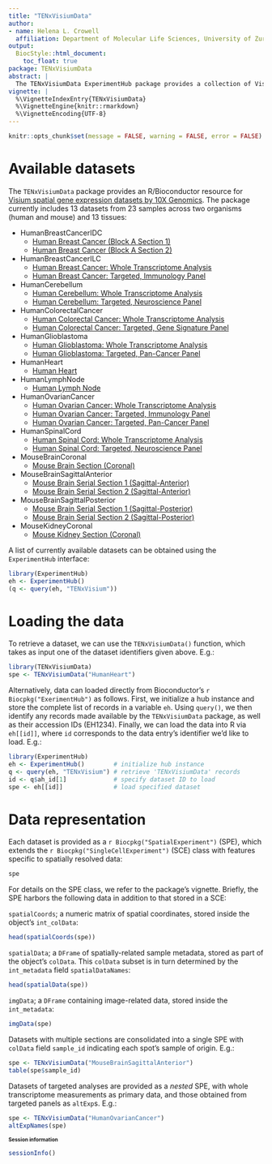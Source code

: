 ```yaml
---
title: "TENxVisiumData"
author:
- name: Helena L. Crowell
  affiliation: Department of Molecular Life Sciences, University of Zurich, Zurich, Switzerland
output:
  BiocStyle::html_document:
    toc_float: true
package: TENxVisiumData
abstract: |
  The TENxVisiumData ExperimentHub package provides a collection of Visium spatial gene expression datasets by 10X Genomics. Data cover various organisms and tissues, and are formatted into objects of class SpatialExperiment.
vignette: |
  %\VignetteIndexEntry{TENxVisiumData}
  %\VignetteEngine{knitr::rmarkdown}
  %\VignetteEncoding{UTF-8}
---
```


```r
knitr::opts_chunk$set(message = FALSE, warning = FALSE, error = FALSE)
```

# Available datasets

The `TENxVisiumData` package provides an R/Bioconductor resource for 
[Visium spatial gene expression datasets by 10X Genomics](https://support.10xgenomics.com/spatial-gene-expression/datasets). The package currently includes 13 datasets from 23 samples across two organisms (human and mouse) and 13 tissues:

* HumanBreastCancerIDC
  * [Human Breast Cancer (Block A Section 1)](https://support.10xgenomics.com/spatial-gene-expression/datasets/1.1.0/V1_Breast_Cancer_Block_A_Section_1)
  * [Human Breast Cancer (Block A Section 2)](https://support.10xgenomics.com/spatial-gene-expression/datasets/1.1.0/V1_Breast_Cancer_Block_A_Section_2)
* HumanBreastCancerILC
  * [Human Breast Cancer: Whole Transcriptome Analysis](https://support.10xgenomics.com/spatial-gene-expression/datasets/1.2.0/Parent_Visium_Human_BreastCancer)
  * [Human Breast Cancer: Targeted, Immunology Panel](https://support.10xgenomics.com/spatial-gene-expression/datasets/1.2.0/Targeted_Visium_Human_BreastCancer_Immunology)
* HumanCerebellum
  * [Human Cerebellum: Whole Transcriptome Analysis](https://support.10xgenomics.com/spatial-gene-expression/datasets/1.2.0/Parent_Visium_Human_Cerebellum)
  * [Human Cerebellum: Targeted, Neuroscience Panel](https://support.10xgenomics.com/spatial-gene-expression/datasets/1.2.0/Targeted_Visium_Human_Cerebellum_Neuroscience)
* HumanColorectalCancer
  * [Human Colorectal Cancer: Whole Transcriptome Analysis](https://support.10xgenomics.com/spatial-gene-expression/datasets/1.2.0/Parent_Visium_Human_ColorectalCancer)
  * [Human Colorectal Cancer: Targeted, Gene Signature Panel](https://support.10xgenomics.com/spatial-gene-expression/datasets/1.2.0/Targeted_Visium_Human_ColorectalCancer_GeneSignature)
* HumanGlioblastoma
  * [Human Glioblastoma: Whole Transcriptome Analysis](https://support.10xgenomics.com/spatial-gene-expression/datasets/1.2.0/Parent_Visium_Human_Glioblastoma)
  * [Human Glioblastoma: Targeted, Pan-Cancer Panel](https://support.10xgenomics.com/spatial-gene-expression/datasets/1.2.0/Targeted_Visium_Human_Glioblastoma_Pan_Cancer)
* HumanHeart
  * [Human Heart](https://support.10xgenomics.com/spatial-gene-expression/datasets/1.1.0/V1_Human_Heart)
* HumanLymphNode
  * [Human Lymph Node](https://support.10xgenomics.com/spatial-gene-expression/datasets/1.1.0/V1_Human_Lymph_Node)
* HumanOvarianCancer
  * [Human Ovarian Cancer: Whole Transcriptome Analysis](https://support.10xgenomics.com/spatial-gene-expression/datasets/1.2.0/Parent_Visium_Human_OvarianCancer)
  * [Human Ovarian Cancer: Targeted, Immunology Panel](https://support.10xgenomics.com/spatial-gene-expression/datasets/1.2.0/Targeted_Visium_Human_OvarianCancer_Immunology)
  * [Human Ovarian Cancer: Targeted, Pan-Cancer Panel](https://support.10xgenomics.com/spatial-gene-expression/datasets/1.2.0/Targeted_Visium_Human_OvarianCancer_Pan_Cancer)
* HumanSpinalCord
  * [Human Spinal Cord: Whole Transcriptome Analysis](https://support.10xgenomics.com/spatial-gene-expression/datasets/1.2.0/Parent_Visium_Human_SpinalCord)
  * [Human Spinal Cord: Targeted, Neuroscience Panel](https://support.10xgenomics.com/spatial-gene-expression/datasets/1.2.0/Targeted_Visium_Human_SpinalCord_Neuroscience)
* MouseBrainCoronal
  * [Mouse Brain Section (Coronal)](https://support.10xgenomics.com/spatial-gene-expression/datasets/1.1.0/V1_Adult_Mouse_Brain)
* MouseBrainSagittalAnterior
  * [Mouse Brain Serial Section 1 (Sagittal-Anterior)](https://support.10xgenomics.com/spatial-gene-expression/datasets/1.1.0/V1_Mouse_Brain_Sagittal_Anterior)
  * [Mouse Brain Serial Section 2 (Sagittal-Anterior)](https://support.10xgenomics.com/spatial-gene-expression/datasets/1.1.0/V1_Mouse_Brain_Sagittal_Anterior_Section_2)
* MouseBrainSagittalPosterior
  * [Mouse Brain Serial Section 1 (Sagittal-Posterior)](https://support.10xgenomics.com/spatial-gene-expression/datasets/1.1.0/V1_Mouse_Brain_Sagittal_Posterior)
  * [Mouse Brain Serial Section 2 (Sagittal-Posterior)](https://support.10xgenomics.com/spatial-gene-expression/datasets/1.1.0/V1_Mouse_Brain_Sagittal_Posterior_Section_2)
* MouseKidneyCoronal
  * [Mouse Kidney Section (Coronal)](https://support.10xgenomics.com/spatial-gene-expression/datasets/1.1.0/V1_Mouse_Kidney)

A list of currently available datasets can be obtained using the `ExperimentHub` interface:

```r
library(ExperimentHub)
eh <- ExperimentHub()
(q <- query(eh, "TENxVisium"))
```

# Loading the data

To retrieve a dataset, we can use the `TENxVisiumData()` function, which takes as input one of the dataset identifiers given above. E.g.:

```r
library(TENxVisiumData)
spe <- TENxVisiumData("HumanHeart")
```

Alternatively, data can loaded directly from Bioconductor's `r Biocpkg("ExerimentHub")` as follows. First, we initialize a hub instance and store the complete list of records in a variable `eh`. Using `query()`, we then identify any records made available by the `TENxVisiumData` package, as well as their accession IDs (EH1234). Finally, we can load the data into R via `eh[[id]]`, where `id` corresponds to the data entry's identifier we'd like to load. E.g.:

```r
library(ExperimentHub)
eh <- ExperimentHub()        # initialize hub instance
q <- query(eh, "TENxVisium") # retrieve 'TENxVisiumData' records
id <- q$ah_id[1]             # specify dataset ID to load
spe <- eh[[id]]              # load specified dataset
```

# Data representation

Each dataset is provided as a `r Biocpkg("SpatialExperiment")` (SPE), which extends the `r Biocpkg("SingleCellExperiment")` (SCE) class with features specific to spatially resolved data: 

```r
spe
```

For details on the SPE class, we refer to the package's vignette. Briefly, the SPE harbors the following data in addition to that stored in a SCE:

`spatialCoords`; a numeric matrix of spatial coordinates, stored inside the object's `int_colData`:

```r
head(spatialCoords(spe))
```

`spatialData`; a `DFrame` of spatially-related sample metadata, stored as part of the object's `colData`. This `colData` subset is in turn determined by the `int_metadata` field `spatialDataNames`:

```r
head(spatialData(spe))
```

`imgData`; a `DFrame` containing image-related data, stored inside the `int_metadata`:

```r
imgData(spe)
```

Datasets with multiple sections are consolidated into a single SPE with `colData` field `sample_id` indicating each spot's sample of origin. E.g.:

```r
spe <- TENxVisiumData("MouseBrainSagittalAnterior")
table(spe$sample_id)
```

Datasets of targeted analyses are provided as a *nested* SPE, with whole transcriptome measurements as primary data, and those obtained from targeted panels as `altExp`s. E.g.:

```r
spe <- TENxVisiumData("HumanOvarianCancer")
altExpNames(spe)
```

<style type="text/css"> .smaller { font-size: 10px } </style>

# Session information {- .smaller}

```r
sessionInfo()
```
